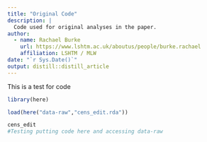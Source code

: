 ```yaml
---
title: "Original Code"
description: |
  Code used for original analyses in the paper.
author:
  - name: Rachael Burke
    url: https://www.lshtm.ac.uk/aboutus/people/burke.rachael
    affiliation: LSHTM / MLW
date: "`r Sys.Date()`"
output: distill::distill_article
---
```


This is a test for code

```r
library(here)

load(here("data-raw","cens_edit.rda"))

cens_edit
#Testing putting code here and accessing data-raw
```






